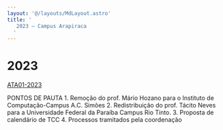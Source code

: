 ```yaml
---
layout: '@/layouts/MdLayout.astro'
title: '
   2023 — Campus Arapiraca
  '
---
```




2023
====











[ATA01-2023](/cpt/documentos/atas-do-colegiado-e-nde/colegiado/2023/ata_01_2023.pdf/view) 


 PONTOS DE PAUTA 1. Remoção do prof. Mário Hozano para o Instituto de Computação-Campus A.C. Simões 2. Redistribuição do prof. Tácito Neves para a Universidade Federal da Paraíba Campus Rio Tinto. 3. Proposta de calendário de TCC 4. Processos tramitados pela coordenação
 












